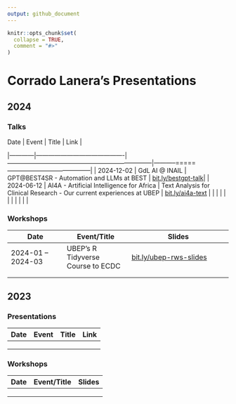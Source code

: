 ```yaml
---
output: github_document
---
```


<!-- README.md is generated from README.Rmd. Please edit that file -->

```r
knitr::opts_chunk$set(
  collapse = TRUE,
  comment = "#>"
)
```

# Corrado Lanera's Presentations

<!-- badges: start -->

<!-- badges: end -->

## 2024

### Talks

| Date       | Event                                     | Title                                                                 | Link                                                    |
|------------|-------------------------------------------|-----------------------------------------------------------------------|-----------=====-----------------------------------------|
| 2024-12-02 | GdL AI @ INAIL                            | GPT@BEST4SR - Automation and LLMs at BEST                             | [bit.ly/bestgpt-talk](https://bit.ly/bestgpt-talk){.uri}|
| 2024-06-12 | AI4A - Artificial Intelligence for Africa | Text Analysis for Clinical Research - Our current experiences at UBEP | [bit.ly/ai4a-text](https://bit.ly/ai4a-text){.uri}      |
|            |                                           |                                                                       |                                                         |
|            |                                           |                                                                       |                                                         |

### Workshops

| Date              | Event/Title                       | Slides                                                   |
|------------------|---------------------|---------------------------------|
| 2024-01 – 2024-03 | UBEP's R Tidyverse Course to ECDC | [bit.ly/ubep-rws-slides](https://bit.ly/ubep-rws-slides) |
|                   |                                   |                                                          |
|                   |                                   |                                                          |

## 2023

### Presentations

| Date | Event | Title | Link |
|------|-------|-------|------|
|      |       |       |      |
|      |       |       |      |
|      |       |       |      |

### Workshops

| Date | Event/Title | Slides |
|------|-------------|--------|
|      |             |        |
|      |             |        |
|      |             |        |
